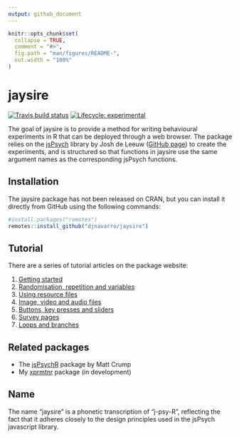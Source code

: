 ```yaml
---
output: github_document
---
```


<!-- README.md is generated from README.Rmd. Please edit that file -->

```r
knitr::opts_chunk$set(
  collapse = TRUE,
  comment = "#>",
  fig.path = "man/figures/README-",
  out.width = "100%"
)
```
# jaysire

<!-- badges: start -->
[![Travis build status](https://travis-ci.org/djnavarro/jaysire.svg?branch=master)](https://travis-ci.org/djnavarro/jaysire)
[![Lifecycle: experimental](https://img.shields.io/badge/lifecycle-experimental-orange.svg)](https://www.tidyverse.org/lifecycle/#experimental)
<!-- badges: end -->

The goal of jaysire is to provide a method for writing behavioural experiments in R that can be deployed through a web browser. The package relies on the [jsPsych](https://www.jspsych.org) library by Josh de Leeuw ([GitHub page](https://github.com/jspsych/jsPsych/)) to create the experiments, and is structured so that functions in jaysire use the same argument names as the corresponding jsPsych functions.  

## Installation

The jaysire package has not been released on CRAN, but you can install it directly from GitHub using the following commands:

``` r
#install.packages("remotes")
remotes::install_github("djnavarro/jaysire")
```

## Tutorial

There are a series of tutorial articles on the package website:


1. [Getting started](https://djnavarro.github.io/jaysire/articles/jaysire01.html)
2. [Randomisation, repetition and variables]("https://djnavarro.github.io/jaysire/articles/jaysire02.html")
3. [Using resource files]("https://djnavarro.github.io/jaysire/articles/jaysire03.html")
4. [Image, video and audio files]("https://djnavarro.github.io/jaysire/articles/jaysire04.html")
5. [Buttons, key presses and sliders]("https://djnavarro.github.io/jaysire/articles/jaysire05.html")
6. [Survey pages]("https://djnavarro.github.io/jaysire/articles/jaysire06.html")
7. [Loops and branches]("https://djnavarro.github.io/jaysire/articles/jaysire07.html")


## Related packages

- The [jsPsychR](https://github.com/CrumpLab/jspsychr) package by Matt Crump 
- My [xprmtnr](https://github.com/djnavarro/xprmntr) package (in development)

## Name

The name "jaysire" is a phonetic transcription of "j-psy-R", reflecting the fact that it adheres closely to the design principles used in the jsPsych javascript library.
